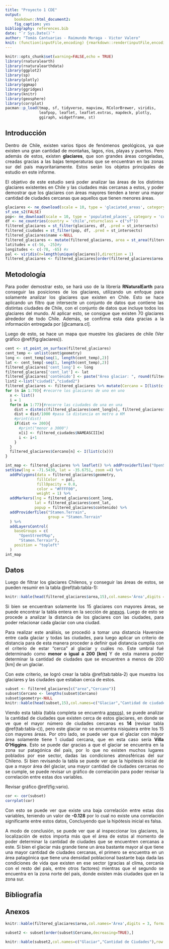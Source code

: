```yaml
---
title: "Proyecto 1 CDE"
output:
    bookdown::html_document2:
    fig_caption: yes
bibliography: references.bib
date: "`r Sys.Date()`"
author: "Tomás Cantuarias - Raimundo Moraga - Victor Valero"
knit: (function(inputFile,encoding) {rmarkdown::render(inputFile,encoding=encoding,output_file=file.path(dirname(inputFile),'index.html'))})
---
```


```r
knitr::opts_chunk$set(warning=FALSE,echo = TRUE)
library(rnaturalearth)
library(rnaturalearthdata)
library(ggplot2)
library(sp)
library(plotly)
library(ggmap)
library(ggridges)
library(knitr)
library(geosphere)
library(corrplot)
pacman::p_load(tmap, sf, tidyverse, mapview, RColorBrewer, viridis,
               leafpop, leaflet, leaflet.extras, mapdeck, plotly,
               ggiraph, widgetframe, st)
```

```{=html}
<style>
body {
text-align: justify}
</style>
```
## Introducción {.unnumbered}

Dentro de Chile, existen varios tipos de fenómenos geológicos, ya que existen una gran cantidad de montañas, lagos, ríos, playas y puertos. Pero además de estos, existen **glaciares**, que son grandes áreas congeladas, creadas gracias a las bajas temperaturas que se encuentran en las zonas sur del país mayoritariamente. Estos serán los objetos principales de estudio en este informe.

El objetivo de este estudio será poder analizar las áreas de los distintos glaciares existentes en Chile y las ciudades más cercanas a estos, y poder demostrar que los glaciares con áreas mayores tienden a tener una mayor cantidad de ciudades cercanas que aquellos que tienen menores áreas.

```r
glaciares <- ne_download(scale = 10, type = 'glaciated_areas', category = 'physical', returnclass = 'sf')
sf_use_s2(FALSE)
pop<- ne_download(scale = 10, type = 'populated_places', category = 'cultural', returnclass='sf')
df <- ne_countries(country = 'chile',returnclass = c("sf"))
filtered_glaciares = st_filter(glaciares, df, .pred = st_intersects)
filtered_ciudades = st_filter(pop, df, .pred = st_intersects)
filtered_glaciares$name <-NULL
filtered_glaciares <- mutate(filtered_glaciares, area = st_area(filtered_glaciares))
latitudes = c(-56, -25)#y
longitudes <- c(-78, -65) #x
pal <- viridis(n=length(unique(glaciares)),direction = 1)
filtered_glaciares <- filtered_glaciares[order(filtered_glaciares$area,decreasing=TRUE),]
```

## Metodología {.unnumbered}

Para poder demostrar esto, se hará uso de la librería **RNaturalEarth** para conseguir las posiciones de los glaciares, utilizando un enfoque para solamente analizar los glaciares que existen en Chile. Esto se hace aplicando un filtro que intersecte un conjunto de datos que contiene las distintas ciudades de Chile, con el conjunto de datos que incluye todos los glaciares del mundo. Al aplicar esto, se consigue que existen 70 glaciares alrededor de todo Chile. Además, se confirma esta data gracias a la información entregada por [@camara.cl].

Luego de esto, se hace un mapa que muestre los glaciares de chile (Ver gráfico \@ref(fig:glaciares)).
```r
cent <- st_point_on_surface(filtered_glaciares)
cent_temp <- unlist(cent$geometry)
long <- cent_temp[seq(1, length(cent_temp),2)]
lat <- cent_temp[-seq(1, length(cent_temp),2)]
filtered_glaciares['cent_long'] <- long
filtered_glaciares['cent_lat'] <- lat
filtered_glaciares['contenido'] <- paste("Área glaciar: ", round(filtered_glaciares$area/1000000,2), "[Km^2]")
list2 <-list("ciudad1","ciudad2")
filtered_glaciares <- filtered_glaciares %>% mutate(Cercano = I(list(c(list2))))
for (n in 1:70){ #recorre los glaciares de uno en uno
  x <- list()
  i = 1
  for(m in 1:77){#recorre las ciudades de una en una
    dist = distm(c(filtered_glaciares$cent_long[n], filtered_glaciares$cent_lat[n]), c(filtered_ciudades$LONGITUDE[m], filtered_ciudades$LATITUDE[m]), fun = distHaversine)
    dist = dist/1000 #pasa la distancia en metro a KM
    #print(dist)
    if(dist <= 200){
      #print("menor a 3000")
      x[i] <- filtered_ciudades$NAMEASCII[m]
      i <- i+1
    }
  }
  filtered_glaciares$Cercano[n] <- I(list(c(x)))
}
```

```r
int_map <- filtered_glaciares %>% leaflet() %>% addProviderTiles("OpenStreetMap", group = "openstreetmap") %>%
setView(lng = -71.5430, lat = -35.6751, zoom =4) %>% 
  addPolygons(data = filtered_glaciares$geometry, 
              fillColor  = pal,
              fillOpacity = 0.8,
              color = "#FFFF00", 
              weight = 1) %>% 
  addMarkers(lng = filtered_glaciares$cent_long,
             lat = filtered_glaciares$cent_lat, 
             popup = filtered_glaciares$contenido) %>%
  addProviderTiles("Stamen.Terrain",
                   group = "Stamen.Terrain"
  ) %>% 
  addLayersControl(
    baseGroups = c(
      "OpenStreetMap",
      "Stamen.Terrain"),
    position = "topleft"
  )
int_map
```

## Datos {.unnumbered}

Luego de filtrar los glaciares Chilenos, y conseguir las áreas de estos, se pueden resumir en la tabla \@ref(tab:tabla-1):

```r
knitr::kable(head(filtered_glaciares$area,15),col.names='Área',digits = 3, format.args = list(big.mark = ",",scientific = FALSE),align='c',row.names = FALSE,caption="15 mayores áreas")
```

Si bien se encuentran solamente los 15 glaciares con mayores áreas, se puede encontrar la tabla entera en la sección de [anexos]. Luego de esto se procede a analizar la distancia de los glaciares con las ciudades, para poder relacionar cada glaciar con una ciudad.

Para realizar este análisis, se procedió a tomar una distancia Haversine entre cada glaciar y todas las ciudades, para luego aplicar un criterio de distancia para de esta manera proceder a definir qué distancia cumplía con el criterio de estar "cerca" al glaciar y cuáles no. Este umbral fué determinado como **menor o igual a 200 [km]** Y de esta manera poder determinar la cantidad de ciudades que se encuentren a menos de 200 [km] de un glaciar. 

Con este criterio, se logró crear la tabla \@ref(tab:tabla-2) que muestra los glaciares y las ciudades que estaban cerca de estos. 
```r
subset <- filtered_glaciares[c("area","Cercano")]
subset$Cercano <- lengths(subset$Cercano)
subset$geometry<-NULL
knitr::kable(head(subset,15),col.names=c("Glaciar","Cantidad de ciudades cercanas"),row.names = FALSE,align='c',caption="15 glaciares mayores con ciudades cercanas")
```

Viendo esta tabla (tabla completa se encuentra [anexos]), se puede analizar la cantidad de ciudades que existen cerca de estos glaciares, en donde se ve que el mayor número de ciudades cercanas es **14** (revisar tabla \@ref(tab:tabla-c)), pero este glaciar no se encuentra nisiquiera entre los 15 con mayores áreas. Por otro lado, se puede ver que el glaciar con máyor área solamente tiene 1 ciudad cercana, que en esta caso sería **Villa O'Higgins**. Esto se puede dar gracias a que el glaciar se encuentra en la zona sur patagónica del país, por lo que no existen muchos lugares poblados por ese sector, dadas las condiciones atmosféricas del sur Chileno. Si bien revisando la tabla se puede ver que la hipótesis inicial de que a mayor área del glaciar, una mayor cantidad de ciudades cercanas no se cumple, se puede revisar un gráfico de correlación para poder revisar la correlación entre estas dos variables. 

Revisar gráfico \@ref(fig:vario).
```r
cor <- cor(subset)
corrplot(cor)
```
Con esto se puede ver que existe una baja correlación entre estas dos variables, teniendo un valor de **-0.128** por lo cual no existe una correlación significante entre estos datos, Concluyendo que la hipótesis inicial es falsa. 

A modo de conclusión, se puede ver que al inspeccionar los glaciares, la localización de estos importa más que el área de estos al momento de poder determinar la cantidad de ciudades que se encuentren cercanas a este. Si bien el glaciar más grande tiene un área bastante mayor al que tiene una mayor cantidad de ciudades cercanas, el primero se encuentra en un área patagónica que tiene una densidad poblacional bastante baja dada las condiciones de vida que existen en ese sector (gracias al clima, cercanía con el resto del país, entre otros factores) mientras que el segundo se encuentra en la zona norte del país, donde existen más ciudades que en la zona sur.

## Bibliografía {-}

<div id="refs"></div>

## Anexos {.unnumbered}

```r
knitr::kable(filtered_glaciares$area,col.names='Área',digits = 3, format.args = list(big.mark = ",",scientific = FALSE),align='c',row.names = FALSE,caption='Áreas glaciares')
```
```r
subset2 <- subset[order(subset$Cercano,decreasing=TRUE),]

knitr::kable(subset2,col.names=c("Glaciar","Cantidad de Ciudades"),row.names = FALSE,align='c',caption="Glaciares con ciudades cercanas")
```